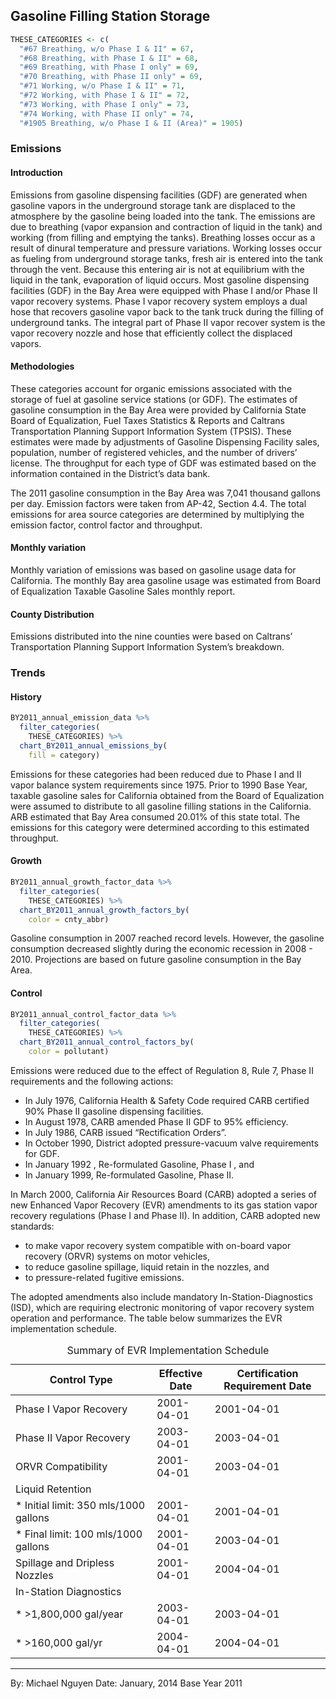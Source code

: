 ## Gasoline Filling Station Storage {#petprod-GDF-storage}

```r
THESE_CATEGORIES <- c(
  "#67 Breathing, w/o Phase I & II" = 67,
  "#68 Breathing, with Phase I & II" = 68,
  "#69 Breathing, with Phase I only" = 69,
  "#70 Breathing, with Phase II only" = 69,
  "#71 Working, w/o Phase I & II" = 71,
  "#72 Working, with Phase I & II" = 72,
  "#73 Working, with Phase I only" = 73,
  "#74 Working, with Phase II only" = 74,
  "#1905 Breathing, w/o Phase I & II (Area)" = 1905)
```

### Emissions

#### Introduction {-}

Emissions from gasoline dispensing facilities (GDF) are generated when gasoline vapors in the underground storage tank are displaced to the atmosphere by the gasoline being loaded into the tank. The emissions are due to breathing (vapor expansion and contraction of liquid in the tank) and working (from filling and emptying the tanks). Breathing losses occur as a result of dinural temperature and pressure variations. Working losses occur as fueling from underground storage tanks, fresh air is entered into the tank through the vent. Because this entering air is not at equilibrium with the liquid in the tank, evaporation of liquid occurs. Most gasoline dispensing facilities (GDF) in the Bay Area were equipped with Phase I and/or Phase II vapor recovery systems. Phase I vapor recovery system employs a dual hose that recovers gasoline vapor back to the tank truck during the filling of underground tanks. The integral part of Phase II vapor recover system is the vapor recovery nozzle and hose that efficiently collect the displaced vapors.

#### Methodologies {-}

These categories account for organic emissions associated with the storage of fuel at gasoline service stations (or GDF). The estimates of gasoline consumption in the Bay Area were provided by California State Board of Equalization, Fuel Taxes Statistics & Reports and Caltrans Transportation Planning Support Information System (TPSIS). These estimates were made by adjustments of Gasoline Dispensing Facility sales, population, number of registered vehicles, and the number of drivers' license. The throughput for each type of GDF was estimated based on the information contained in the District's data bank.

The 2011 gasoline consumption in the Bay Area was 7,041 thousand gallons per day. Emission factors were taken from AP-42, Section 4.4. The total emissions for area source categories are determined by multiplying the emission factor, control factor and throughput.

#### Monthly variation {-}

Monthly variation of emissions was based on gasoline usage data for California. The monthly Bay area gasoline usage was estimated from Board of Equalization Taxable Gasoline Sales monthly report.

#### County Distribution {-}

Emissions distributed into the nine counties were based on Caltrans’ Transportation Planning Support Information System's breakdown.

### Trends

#### History {-}

```r
BY2011_annual_emission_data %>%
  filter_categories(
    THESE_CATEGORIES) %>%
  chart_BY2011_annual_emissions_by(
    fill = category)
```

Emissions for these categories had been reduced due to Phase I and II vapor balance system requirements since 1975. Prior to 1990 Base Year, taxable gasoline sales for California obtained from the Board of Equalization were assumed to distribute to all gasoline filling stations in the California. ARB estimated that Bay Area consumed 20.01% of this state total. The emissions for this category were determined according to this estimated throughput.

#### Growth {-}

```r
BY2011_annual_growth_factor_data %>%
  filter_categories(
    THESE_CATEGORIES) %>%
  chart_BY2011_annual_growth_factors_by(
    color = cnty_abbr)
```
Gasoline consumption in 2007 reached record levels. However, the gasoline consumption decreased slightly during the economic recession in 2008 - 2010. Projections are based on future gasoline consumption in the Bay Area.

#### Control {-}

```r
BY2011_annual_control_factor_data %>%
  filter_categories(
    THESE_CATEGORIES) %>%
  chart_BY2011_annual_control_factors_by(
    color = pollutant)
```

Emissions were reduced due to the effect of Regulation 8, Rule 7, Phase II requirements and the following actions:

- In July 1976, California Health & Safety Code required CARB certified 90% Phase II gasoline dispensing facilities.
- In August 1978, CARB amended Phase II GDF to 95% efficiency.
- In July 1986, CARB issued "Rectification Orders".
- In October 1990, District adopted pressure-vacuum valve requirements for GDF.
- In January 1992 , Re-formulated Gasoline, Phase I , and
- In January 1999, Re-formulated Gasoline, Phase II.

In March 2000, California Air Resources Board (CARB) adopted a series of new Enhanced Vapor Recovery (EVR) amendments to its gas station vapor recovery regulations (Phase I and Phase II). In addition, CARB adopted new standards:

- to make vapor recovery system compatible with on-board vapor recovery (ORVR) systems on motor vehicles,
- to reduce gasoline spillage, liquid retain in the nozzles, and
- to pressure-related fugitive emissions.

The adopted amendments also include mandatory In-Station-Diagnostics (ISD), which are requiring electronic monitoring of vapor recovery system operation and performance. The table below summarizes the EVR implementation schedule.

| Control Type                          | Effective Date | Certification Requirement Date |
|---------------------------------------|----------------|--------------------------------|
| Phase I Vapor Recovery                | 2001-04-01     | 2001-04-01                     |
| Phase II Vapor Recovery               | 2003-04-01     | 2003-04-01                     |
| ORVR Compatibility                    | 2001-04-01     | 2003-04-01                     |
| Liquid Retention                      |                |                                |
| * Initial limit: 350 mls/1000 gallons | 2001-04-01     | 2001-04-01                     |
| * Final limit: 100 mls/1000 gallons   | 2001-04-01     | 2003-04-01                     |
| Spillage and Dripless Nozzles         | 2001-04-01     | 2004-04-01                     |
| In-Station Diagnostics                |                |                                |
| * >1,800,000 gal/year                 | 2003-04-01     | 2003-04-01                     |
| * >160,000 gal/yr                     | 2004-04-01     | 2004-04-01                     |

Table: Summary of EVR Implementation Schedule

***

By: Michael Nguyen 
Date: January, 2014 
Base Year 2011

